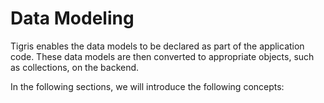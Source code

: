 # Data Modeling

Tigris enables the data models to be declared as part of the
application code. These data models are then converted to appropriate
objects, such as collections, on the backend.


In the following sections, we will introduce the following concepts:

<DocCardList items={useCurrentSidebarCategory().items} />

